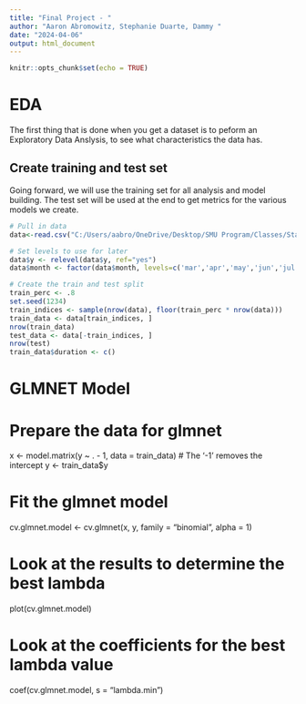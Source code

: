 ---
title: "Final Project - "
author: "Aaron Abromowitz, Stephanie Duarte, Dammy "
date: "2024-04-06"
output: html_document
---

```{r setup, include=FALSE}
knitr::opts_chunk$set(echo = TRUE)
```

# EDA
The first thing that is done when you get a dataset is to peform an Exploratory Data Anslysis, to see what characteristics the data has.

## Create training and test set
Going forward, we will use the training set for all analysis and model building.  The test set will be used at the end to get metrics for the various models we create.
```{r}
# Pull in data
data<-read.csv("C:/Users/aabro/OneDrive/Desktop/SMU Program/Classes/Stats 2/Final Project/bank-additional-full.csv",stringsAsFactors = T, sep=";")

# Set levels to use for later
data$y <- relevel(data$y, ref="yes")
data$month <- factor(data$month, levels=c('mar','apr','may','jun','jul','aug','sep','oct','nov','dec'))

# Create the train and test split
train_perc <- .8
set.seed(1234)
train_indices <- sample(nrow(data), floor(train_perc * nrow(data)))
train_data <- data[train_indices, ]
nrow(train_data)
test_data <- data[-train_indices, ] 
nrow(test)
train_data$duration <- c()
```

# GLMNET Model
# Prepare the data for glmnet
x <- model.matrix(y ~ . - 1, data = train_data) # The '-1' removes the intercept
y <- train_data$y

# Fit the glmnet model
cv.glmnet.model <- cv.glmnet(x, y, family = "binomial", alpha = 1)

# Look at the results to determine the best lambda
plot(cv.glmnet.model)

# Look at the coefficients for the best lambda value
coef(cv.glmnet.model, s = "lambda.min")


